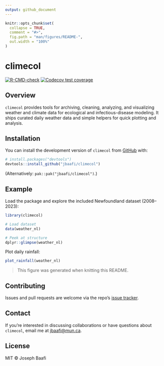 ```yaml
---
output: github_document
---
```


<!-- README.md is generated from README.Rmd. Please edit that file -->

```r
knitr::opts_chunk$set(
  collapse = TRUE,
  comment = "#>",
  fig.path = "man/figures/README-",
  out.width = "100%"
)
```

# climecol

<!-- badges: start -->
[![R-CMD-check](https://github.com/jbaafi/climecol/actions/workflows/R-CMD-check.yaml/badge.svg)](https://github.com/jbaafi/climecol/actions/workflows/R-CMD-check.yaml)
[![Codecov test coverage](https://codecov.io/gh/jbaafi/climecol/graph/badge.svg)](https://app.codecov.io/gh/jbaafi/climecol)
<!-- badges: end -->

## Overview

`climecol` provides tools for archiving, cleaning, analyzing, and visualizing weather and climate data for ecological and infectious-disease modeling.
It ships curated daily weather data and simple helpers for quick plotting and analysis.

## Installation

You can install the development version of `climecol` from [GitHub](https://github.com/) with:

``` r
# install.packages("devtools")
devtools::install_github("jbaafi/climecol")
```

(Alternatively: `pak::pak("jbaafi/climecol")`.)

## Example

Load the package and explore the included Newfoundland dataset (2008–2023):

```r
library(climecol)

# Load dataset
data(weather_nl)

# Peek at structure
dplyr::glimpse(weather_nl)

```

Plot daily rainfall:

```r
plot_rainfall(weather_nl)
```

> This figure was generated when knitting this README.  

## Contributing

Issues and pull requests are welcome via the repo’s [issue tracker](https://github.com/jbaafi/climecol/issues).

## Contact

If you’re interested in discussing collaborations or have questions about `climecol`, email me at [jbaafi@mun.ca](mailto:jbaafi@mun.ca).

## License

MIT © Joseph Baafi

